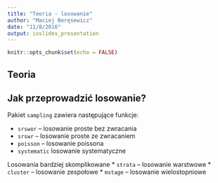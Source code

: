 ```yaml
---
title: "Teoria - losowanie"
author: "Maciej Beręsewicz"
date: "11/8/2016"
output: ioslides_presentation
---
```


```r
knitr::opts_chunk$set(echo = FALSE)
```


## Teoria


## Jak przeprowadzić losowanie?

Pakiet `sampling` zawiera następujące funkcje:

* `srswor` -- losowanie proste bez zwracania
* `srswr` -- losowanie proste ze zwracaniem
* `poisson` -- losowanie poissona
* `systematic` losowanie systematyczne

Losowania bardziej skomplikowane
* `strata` -- losowanie warstwowe
* `cluster` -- losowanie zespołowe
* `mstage` -- losowanie wielostopniowe